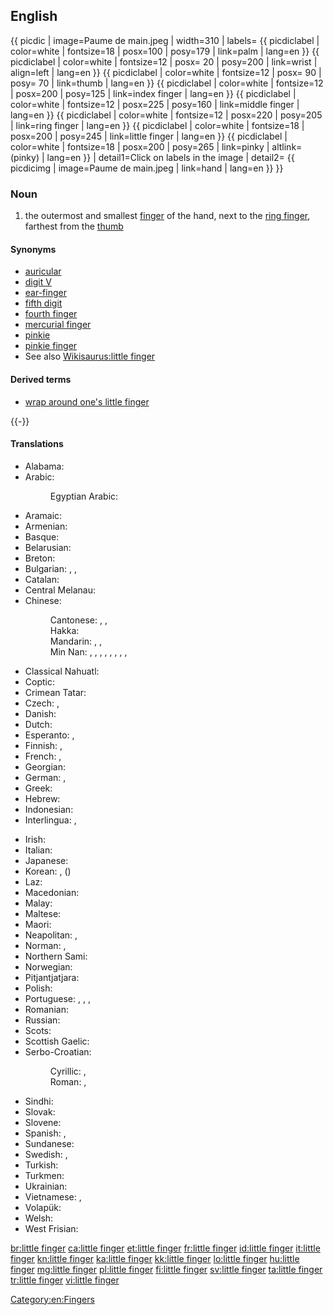 ==English==
{{ picdic
| image=Paume de main.jpeg
| width=310
| labels=
{{ picdiclabel | color=white | fontsize=18 | posx=100 | posy=179 | link=palm | lang=en }}
{{ picdiclabel | color=white | fontsize=12 | posx= 20 | posy=200 | link=wrist | align=left | lang=en }}
{{ picdiclabel | color=white | fontsize=12 | posx= 90 | posy= 70 | link=thumb | lang=en }}
{{ picdiclabel | color=white | fontsize=12 | posx=200 | posy=125 | link=index finger | lang=en }}
{{ picdiclabel | color=white | fontsize=12 | posx=225 | posy=160 | link=middle finger | lang=en }}
{{ picdiclabel | color=white | fontsize=12 | posx=220 | posy=205 | link=ring finger | lang=en }}
{{ picdiclabel | color=white | fontsize=18 | posx=200 | posy=245 | link=little finger | lang=en }}
{{ picdiclabel | color=white | fontsize=18 | posx=200 | posy=265 | link=pinky | altlink=(pinky) | lang=en }}
| detail1=Click on labels in the image
| detail2=
{{ picdicimg | image=Paume de main.jpeg | link=hand | lang=en }}
}}

===Noun===
{{en-noun|head=[[little]] [[finger]]}}

# the outermost and smallest [[finger]] of the hand, next to the [[ring finger]], farthest from the [[thumb]]

====Synonyms====
* [[auricular]]
* [[digit V]]
* [[ear-finger]]
* [[fifth digit]]
* [[fourth finger]]
* [[mercurial finger]]
* [[pinkie]]
* [[pinkie finger]]
* See also [[Wikisaurus:little finger]]

====Derived terms====
* [[wrap around one's little finger]]

{{-}}

====Translations====
{{trans-top|outermost and smallest finger of the hand}}
* Alabama: {{t|akz|ilbochòosi}}
* Arabic: {{t|ar|خِنْصِر|m}}
*: Egyptian Arabic: {{t|arz|خنصر|m|tr=xínṣar|sc=Arab}}
* Aramaic: {{t|arc|ܚܨܪܐ|m|tr=ḥeṣrāʾ|sc=Hebr}}
* Armenian: {{t|hy|ճկույթ}}
* Basque: {{t|eu|atxiki}}
* Belarusian: {{t|be|мязінец|m|tr=mjazínjec|sc=Cyrl}}
* Breton: {{t+|br|biz-bihan|m}}
* Bulgarian: {{t+|bg|кутре|n|tr=kútre|sc=Cyrl}}, {{t|bg|малък пръст|m|tr=málǎk prǎst|sc=Cyrl}}, {{t|bg|малешка|f|tr=maléška|sc=Cyrl}}
* Catalan: {{t|ca|dit petit|m}}
* Central Melanau: {{t|mel|tujok ingeh}}
* Chinese:
*: Cantonese: {{t|yue|小指|tr=siu2 zi2}}, {{t|yue|手指尾|tr=sau2 zi2 mei5-1}}, {{t|yue|尾指|tr=mei5-1 zi2}}
*: Hakka: {{t|hak|手指尾|tr=sú-chṳ́-mî, sú-chí-mî}}
*: Mandarin: {{t+|cmn|小指|tr=xiǎozhǐ|sc=Hani}}, {{t+|cmn|小拇指|tr=xiǎomǔzhǐ}}, {{t|cmn|尾指|tr=wěizhǐ}}
*: Min Nan: {{t+|nan|尾指|tr=bóe-cháiⁿ, bé-cháiⁿ}}, {{t|nan|尾指仔|tr=bóe-cháiⁿ-á, bé-cháiⁿ-á}}, {{t|nan|尾指指|tr=bóe-chéng-cháiⁿ, bé-chéng-cháiⁿ}}, {{t|nan|尾指指仔|tr=bóe-chéng-cháiⁿ-á, bé-chéng-cháiⁿ-á}}, {{t|nan|煞尾指|tr=soah-bóe-cháiⁿ}}, {{t|nan|尾指頭仔}}, {{t|nan|尾指头仔|tr=bóe-chéng-thâu-á}}, {{t|nan|尾抅仔|tr=bé-niuh--á}}, {{t|nan|不吉|tr=put-kiat}}
* Classical Nahuatl: {{t|nci|mahpiltōntli}}
* Coptic: {{t|cop|ⲥⲁⲗⲟⲩⲡⲓⲛ|m|tr=ṣalubin, ṣalupin}}
* Crimean Tatar: {{t|crh|kiçik parmaq}}
* Czech: {{t+|cs|malík|m}}, {{t+|cs|malíček|m}}
* Danish: {{t|da|lillefinger}}
* Dutch: {{t+|nl|pink|m}}
* Esperanto: {{t|eo|malgranda fingro}}, {{t|eo|etfingro}}
* Finnish: {{t+|fi|pikkusormi}}, {{t+|fi|pikkuvarvas}}
* French: {{t+|fr|petit doigt|m}}, {{t+|fr|auriculaire|m}}
* Georgian: {{t|ka|ნეკი}}
* German: {{t+|de|kleiner Finger|m}}, {{t|de|kleine Zehe|f}}
* Greek: {{t+|el|μικρός|m}}
* Hebrew: {{t+|he|זרת|f|tr=zéret|sc=Hebr}}
* Indonesian: {{t+|id|jari kelingking}}
* Interlingua: {{t|ia|digito auricular}}, {{t|ia|auricular}}
{{trans-mid}}
* Irish: {{t|ga|méar bheag|f}}
* Italian: {{t+|it|mignolo|m}}
* Japanese: {{t+|ja|小指|tr=こゆび, koyubi|sc=Jpan}}
* Korean: {{t+|ko|새끼손가락|sc=Kore}}, {{t+|ko|소지|sc=Kore}} ({{t+|ko|小指|sc=Kore}})
* Laz: {{t|lzz|წულუ კითი|tr=culu kiti|sc=Geor}}
* Macedonian: {{t|mk|мал прст|m|tr=mal p'rst}}
* Malay: {{t|ms|jari kelengkeng}}
* Maltese: {{t|mt|saba’ żgħir|m}}
* Maori: {{t|mi|kōiti}}
* Neapolitan: {{t|nap|mignulìllo|m}}, {{t|nap|dito piccerillo|m}}
* Norman: {{t|nrf|p'tit dé|m}} {{qualifier|Jersey}}, {{t|nrf|p'tit quérouin|m}} {{qualifier|Guernsey}}
* Northern Sami: {{t|se|čelččen}}
* Norwegian: {{t|no|lillefinger|m}}
* Pitjantjatjara: {{t|pjt|maṟa ngaḻi}}
* Polish: {{t|pl|palec mały|m}}
* Portuguese: {{t+|pt|dedo mínimo|m}}, {{t+|pt|mínimo|m}}, {{t+|pt|dedo auricular|m}}, {{qualifier|Brazil}} {{t+|pt|mindinho|m}}
* Romanian: {{t|ro|deget mic|n}}
* Russian: {{t+|ru|мизи́нец|m}}
* Scots: {{t|sco|pinkie}}
* Scottish Gaelic: {{t|gd|lùdag|f}}
* Serbo-Croatian:
*: Cyrillic: {{t|sh|мали прст|m}}, {{t|sh|малић|m}}
*: Roman: {{t|sh|mali prst|m}}, {{t|sh|malić|m}}
* Sindhi: {{t+|sd|چِيچَ|f}}
* Slovak: {{t|sk|malíček|m}}
* Slovene: {{t+|sl|mezinec|m}}
* Spanish: {{t|es|dedo meñique|m}}, {{t+|es|meñique|m}}
* Sundanese: {{t|su|cingir}}
* Swedish: {{t+|sv|lillfinger}}, {{t+|sv|lilltå}}
* Turkish: {{t+|tr|serçe parmağı}}
* Turkmen: {{t|tk|külembike}}
* Ukrainian: {{t|uk|мізинець|m|tr=mizýnecʹ|sc=Cyrl}}
* Vietnamese: {{t+|vi|ngón út}}, {{t+|vi|ngón tay út}}
* Volapük: {{t+|vo|rikül}}
* Welsh: {{t|cy|bys bach|m}}
* West Frisian: {{t|fy|pink}}
{{trans-bottom}}

[[Category:en:Fingers]]

[[br:little finger]]
[[ca:little finger]]
[[et:little finger]]
[[fr:little finger]]
[[id:little finger]]
[[it:little finger]]
[[kn:little finger]]
[[ka:little finger]]
[[kk:little finger]]
[[lo:little finger]]
[[hu:little finger]]
[[mg:little finger]]
[[pl:little finger]]
[[fi:little finger]]
[[sv:little finger]]
[[ta:little finger]]
[[tr:little finger]]
[[vi:little finger]]